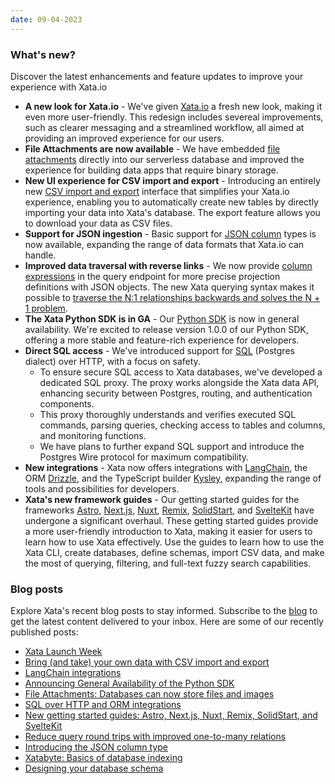 ```yaml
---
date: 09-04-2023
---
```


### What's new?

Discover the latest enhancements and feature updates to improve your experience with Xata.io

- **A new look for Xata.io** - We've given [Xata.io](https://xata.io) a fresh new look, making it even more user-friendly. This redesign includes severeal improvements, such as clearer messaging and a streamlined workflow, all aimed at providing an improved experience for our users.
- **File Attachments are now available** - We have embedded [file attachments](https://xata.io/file-attachments) directly into our serverless database and improved the experience for building data apps that require binary storage.
- **New UI experience for CSV import and export** - Introducing an entirely new [CSV import and export](https://xata.io/docs/csv-data/import-data) interface that simplifies your Xata.io experience, enabling you to automatically create new tables by directly importing your data into Xata's database. The export feature allows you to download your data as CSV files.
- **Support for JSON ingestion** - Basic support for [JSON column](https://xata.io/blog/json-column-type) types is now available, expanding the range of data formats that Xata.io can handle. 
- **Improved data traversal with reverse links**  - We now provide [column expressions](https://xata.io/docs/concepts/data-model#links-and-relationships) in the query endpoint for more precise projection definitions with JSON objects. The new Xata querying syntax makes it possible to [traverse the N:1 relationships backwards and solves the N + 1 problem](https://xata.io/blog/navigating-many-to-one). 
- **The Xata Python SDK is in GA** - Our [Python SDK](https://xata.io/docs/sdk/python/overview) is now in general availability. We're excited to release version 1.0.0 of our Python SDK, offering a more stable and feature-rich experience for developers.
- **Direct SQL access** - We've introduced support for [SQL](https://xata.io/docs/sdk/sql/overview) (Postgres dialect) over HTTP, with a focus on safety. 
  - To ensure secure SQL access to Xata databases, we've developed a dedicated SQL proxy. The proxy works alongside the Xata data API, enhancing security between Postgres, routing, and authentication components. 
  - This proxy thoroughly understands and verifies executed SQL commands, parsing queries, checking access to tables and columns, and monitoring functions.
  - We have plans to further expand SQL support and introduce the Postgres Wire protocol for maximum compatibility. 
- **New integrations** - Xata now offers integrations with [LangChain](https://xata.io/docs/integrations/langchain), the ORM [Drizzle](https://xata.io/docs/integrations/drizzle), and the TypeScript builder [Kysley](https://xata.io/docs/integrations/kysley), expanding the range of tools and possibilities for developers.
- **Xata's new framework guides** - Our getting started guides for the frameworks [Astro](https://xata.io/docs/getting-started/astro), [Next.js](https://xata.io/docs/getting-started/nextjs), [Nuxt](https://xata.io/docs/getting-started/nuxt), [Remix](https://xata.io/docs/getting-started/remix), [SolidStart](https://xata.io/docs/getting-started/solidstart), and [SvelteKit](https://xata.io/docs/getting-started/sveltekit) have undergone a significant overhaul. These getting started guides provide a more user-friendly introduction to Xata, making it easier for users to learn how to use Xata effectively. Use the guides to learn how to use the Xata CLI, create databases, define schemas, import CSV data, and make the most of querying, filtering, and full-text fuzzy search capabilities.


### Blog posts

Explore Xata's recent blog posts to stay informed. Subscribe to the [blog](https://xata.io/blog) to get the latest content delivered to your inbox. Here are some of our recently published posts:

- [Xata Launch Week](https://xata.io/blog/launch-week-august-2023)
- [Bring (and take) your own data with CSV import and export](https://xata.io/blog/csv-import-export)
- [LangChain integrations](https://xata.io/blog/langchain-integrations)
- [Announcing General Availability of the Python SDK](https://xata.io/blog/announcing-the-python-sdk-ga)
- [File Attachments: Databases can now store files and images](https://xata.io/blog/file-attachments)
- [SQL over HTTP and ORM integrations](https://xata.io/blog/sql-over-http)
- [New getting started guides: Astro, Next.js, Nuxt, Remix, SolidStart, and SvelteKit](https://xata.io/blog/new-getting-started-with-xata-guides)
- [Reduce query round trips with improved one-to-many relations](https://xata.io/blog/navigating-many-to-one)
- [Introducing the JSON column type](https://xata.io/blog/json-column-type)
- [Xatabyte: Basics of database indexing](https://xata.io/blog/xatabyte-database-indexing)
- [Designing your database schema](https://xata.io/blog/database-schema-design)
